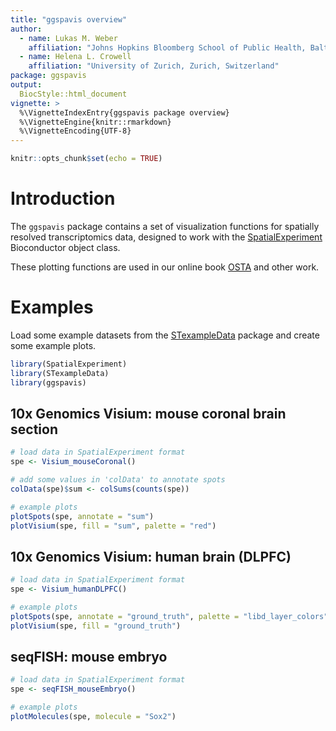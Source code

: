 ```yaml
---
title: "ggspavis overview"
author: 
  - name: Lukas M. Weber
    affiliation: "Johns Hopkins Bloomberg School of Public Health, Baltimore, USA"
  - name: Helena L. Crowell
    affiliation: "University of Zurich, Zurich, Switzerland"
package: ggspavis
output: 
  BiocStyle::html_document
vignette: >
  %\VignetteIndexEntry{ggspavis package overview}
  %\VignetteEngine{knitr::rmarkdown}
  %\VignetteEncoding{UTF-8}
---
```


```r
knitr::opts_chunk$set(echo = TRUE)
```


# Introduction

The `ggspavis` package contains a set of visualization functions for spatially resolved transcriptomics data, designed to work with the [SpatialExperiment](https://bioconductor.org/packages/SpatialExperiment) Bioconductor object class.

These plotting functions are used in our online book [OSTA](https://lmweber.org/OSTA-book/) and other work.


# Examples

Load some example datasets from the [STexampleData](https://bioconductor.org/packages/STexampleData) package and create some example plots.

```r
library(SpatialExperiment)
library(STexampleData)
library(ggspavis)
```


## 10x Genomics Visium: mouse coronal brain section

```r
# load data in SpatialExperiment format
spe <- Visium_mouseCoronal()
```

```r
# add some values in 'colData' to annotate spots
colData(spe)$sum <- colSums(counts(spe))

# example plots
plotSpots(spe, annotate = "sum")
plotVisium(spe, fill = "sum", palette = "red")
```


## 10x Genomics Visium: human brain (DLPFC)

```r
# load data in SpatialExperiment format
spe <- Visium_humanDLPFC()
```

```r
# example plots
plotSpots(spe, annotate = "ground_truth", palette = "libd_layer_colors")
plotVisium(spe, fill = "ground_truth")
```


## seqFISH: mouse embryo

```r
# load data in SpatialExperiment format
spe <- seqFISH_mouseEmbryo()
```

```r
# example plots
plotMolecules(spe, molecule = "Sox2")
```

